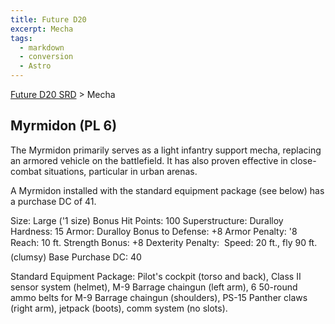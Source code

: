 ```yaml
---
title: Future D20
excerpt: Mecha
tags:
  - markdown
  - conversion
  - Astro
---
```






[Future D20 SRD]( / ) > Mecha




## Myrmidon (PL 6)


The Myrmidon primarily serves as a light infantry support mecha, replacing an armored vehicle on the battlefield. It has also proven effective in close-combat situations, particular in urban arenas.


A Myrmidon installed with the standard equipment package (see below) has a purchase DC of 41.



Size: Large ('1 size)
Bonus Hit Points: 100
Superstructure: Duralloy
Hardness: 15
Armor: Duralloy
Bonus to Defense: +8
Armor Penalty: '8
Reach: 10 ft.
Strength Bonus: +8
Dexterity Penalty: 
Speed: 20 ft., fly 90 ft. (clumsy)
Base Purchase DC: 40


Standard Equipment Package: Pilot's cockpit (torso and back), Class II sensor system (helmet), M-9 Barrage chaingun (left arm), 6 50-round ammo belts for M-9 Barrage chaingun (shoulders), PS-15 Panther claws (right arm), jetpack (boots), comm system (no slots).



